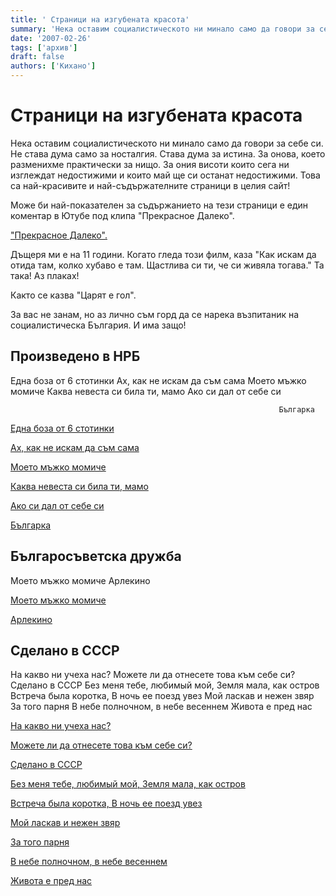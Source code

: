 ```yaml
---
title: ' Страници на изгубената красота'
summary: 'Нека оставим социалистическото ни минало само да говори за себе си. Не става дума само за носталгия. Става дума за истина. За онова, което разменихме...'
date: '2007-02-26'
tags: ['архив']
draft: false
authors: ['Кихано']
---
```


# Страници на изгубената красота

Нека оставим социалистическото ни минало само да говори за себе си. Не става дума само за носталгия. Става дума за истина. За онова, което разменихме практически за нищо. За ония висоти които сега ни изглеждат недостижими и които май ще си останат недостижими. Това са най-красивите и най-съдържателните страници в целия сайт!

Може би най-показателен за съдържанието на тези страници е един коментар в Ютубе под клипа "Прекрасное Далеко".

["Прекрасное Далеко".](PrekDal.html)

Дъщеря ми е на 11 години. Когато гледа този филм, каза "Как искам да отида там, колко хубаво е там. Щастлива си ти, че си живяла тогава." Та така! Аз плаках!

Както се казва "Царят е гол".

За вас не занам, но аз лично съм горд да се нарека възпитаник на социалистическа България. И има защо!

## Произведено в НРБ

Една боза от 6 стотинки
Aх, как не искам да съм сама
Моето мъжко момиче
Каква невеста си била ти, мамо
Ако си дал от себе си

                                                                Българка

[Една боза от 6 стотинки](horaiulici.html)

[Aх, как не искам да съм сама](krog.html)

[Моето мъжко момиче](MMom.html)

[Каква невеста си била ти, мамо](pismomama.html)

[Ако си дал от себе си](Akosidal.html)

[Българка](Balgarka.html)

## Българосъветска дружба

Моето мъжко момиче
Арлекино

[Моето мъжко момиче](MMomRu.html)

[Арлекино](Arlekino.html)

## Сделано в СССР

На какво ни учеха нас?
Можете ли да отнесете това към себе си?
Сделано в СССР
Без меня тебе, любимый мой, Земля мала, как остров
Встреча была коротка, В ночь ее поезд увез
Мой ласкав и нежен звяр
За того парня
В небе полночном, в небе весеннем
Живота е пред нас

[На какво ни учеха нас?](PrekDal.html)

[Можете ли да отнесете това към себе си?](zizn.html)

[Сделано в СССР](Maestro.html)

[Без меня тебе, любимый мой, Земля мала, как остров](Bezmenq.html)

[Встреча была коротка, В ночь ее поезд увез](roz.html)

[Мой ласкав и нежен звяр](Zwer.html)

[За того парня](Parnia.html)

[В небе полночном, в небе весеннем](dwezwezdi.html)

[Живота е пред нас](vperedi.html)
